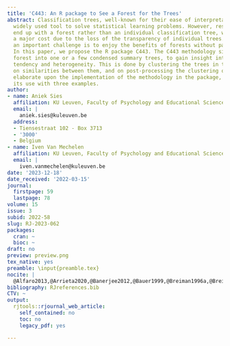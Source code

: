 ```yaml
---
title: 'C443: An R package to See a Forest for the Trees'
abstract: Classification trees, well-known for their ease of interpretation, are a
  widely used tool to solve statistical learning problems. However, researchers often
  end up with a forest rather than an individual classification tree, which implies
  a major cost due to the loss of the transparency of individual trees. Therefore,
  an important challenge is to enjoy the benefits of forests without paying this cost.
  In this paper, we propose the R package C443. The C443 methodology simplifies a
  forest into one or a few condensed summary trees, to gain insight into its central
  tendency and heterogeneity. This is done by clustering the trees in the forest based
  on similarities between them, and on post-processing the clustering output. We will
  elaborate upon the implementation of the methodology in the package, and will illustrate
  its use with three examples.
author:
- name: Aniek Sies
  affiliation: KU Leuven, Faculty of Psychology and Educational Sciences
  email: |
    aniek.sies@kuleuven.be
  address:
  - Tiensestraat 102 - Box 3713
  - '3000'
  - Belgium
- name: Iven Van Mechelen
  affiliation: KU Leuven, Faculty of Psychology and Educational Sciences
  email: |
    iven.vanmechelen@kuleuven.be
date: '2023-12-18'
date_received: '2022-03-15'
journal:
  firstpage: 59
  lastpage: 78
volume: 15
issue: 3
subid: 2022-58
slug: RJ-2023-062
packages:
  cran: ~
  bioc: ~
draft: no
preview: preview.png
tex_native: yes
preamble: \input{preamble.tex}
nocite: |
  @Alfaro2013,@Arrieta2020,@Banerjee2012,@Bauer1999,@Breiman1996a,@Breiman1996b,@Breiman2001,@Breiman2003,@Breiman1984,@Briand2009,@Chipman1998,@Dietterich2000,@Dheeru2017,@Fehrman2017,@Fokkema2020,@Freund1997,@Friedman2008,@Hastie2009,@Hornik2009,@Hothorna2006,@Hothornb2015,@Kaufman2009,@leibniz1764,@Liaw2002,@Lundberg2020,@Maechler2019,@McCrae2004,@Patton1995,@Pfeifer2022,@philipp2018,@philipp2016,@Quinlan1986,@Quinlan1993,@ridgeway2007,@Rousseeuw1987,@Rubin1987,@schubert2019,@Shannon1999,@Sies2020,@skurichina2002,@Strobl2009,@therneau2019,@Turney1995,@VanBuuren2011,@Wright2017,@Zuckerman1993
bibliography: RJreferences.bib
CTV: ~
output:
  rjtools::rjournal_web_article:
    self_contained: no
    toc: no
    legacy_pdf: yes

---
```

```{=latex}
\input{RJ-2023-062-src.tex}
```
